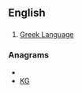{{also|GK}}
==English==

==={{abbreviation}}===
{{infl|en|abbreviation}}

# [[Greek Language]]

===Anagrams===
* {{alphagram|gk}}
* [[KG#English|KG]]